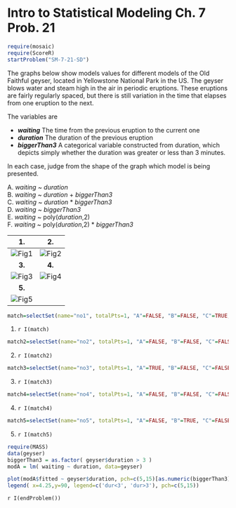Intro to Statistical Modeling Ch. 7 Prob. 21
========================================================
```r
require(mosaic)
require(ScoreR)
startProblem("SM-7-21-SD")
```

The graphs below show models values for different models of the Old Faithful geyser, located in Yellowstone National Park in the US.  The geyser blows water and steam high in the air in periodic eruptions.  These eruptions are fairly regularly spaced, but there is still variation in the time that elapses from one eruption to the next.

The variables are

* ***waiting*** The time from the previous eruption to the current one
* ***duration*** The duration of the previous eruption
* ***biggerThan3*** A categorical variable constructed from duration, which depicts simply whether the duration was greater or less than 3 minutes.


In each case, judge from the shape of the graph which model is being presented.

A. *waiting* ~ *duration*     
B. *waiting* ~ *duration* + *biggerThan3*    
C. *waiting* ~ *duration* * *biggerThan3*      
D. *waiting* ~ *biggerThan3*      
E. *waiting* ~ poly(*duration*,2)       
F. *waiting* ~ poly(*duration*,2) * *biggerThan3*      

1. | 2.
|:-----:|:-----:|
![Fig1](graph-AC134-1.png) | ![Fig2](graph-AC134-4.png)
**3.** | **4.**
![Fig3](graph-AC134-3.png) | ![Fig4](graph-AC134-5.png)
**5.** | |
![Fig5](graph-AC134-2.png) | |



```r
match=selectSet(name="no1", totalPts=1, "A"=FALSE, "B"=FALSE, "C"=TRUE, "D"=FALSE, "E"=FALSE, "F"=FALSE)
```
1. `r I(match)`

```r
match2=selectSet(name="no2", totalPts=1, "A"=FALSE, "B"=FALSE, "C"=FALSE, "D"=TRUE, "E"=FALSE, "F"=FALSE)
```
2. `r I(match2)`

```r
match3=selectSet(name="no3", totalPts=1, "A"=TRUE, "B"=FALSE, "C"=FALSE, "D"=FALSE, "E"=FALSE, "F"=FALSE)
```
3. `r I(match3)`

```r
match4=selectSet(name="no4", totalPts=1, "A"=FALSE, "B"=FALSE, "C"=FALSE, "D"=FALSE, "E"=TRUE, "F"=FALSE)
```
4. `r I(match4)`

```r
match5=selectSet(name="no5", totalPts=1, "A"=FALSE, "B"=TRUE, "C"=FALSE, "D"=FALSE, "E"=FALSE, "F"=FALSE)
```
5. `r I(match5)`

<aside>
```r
require(MASS)
data(geyser)
biggerThan3 = as.factor( geyser$duration > 3 )
modA = lm( waiting ~ duration, data=geyser)

plot(modA$fitted ~ geyser$duration, pch=c(5,15)[as.numeric(biggerThan3)],xlab='Duration', ylab='Waiting Time')
legend( x=4.25,y=90, legend=c('dur<3', 'dur>3'), pch=c(5,15))
```

<!-- # foo = plot.model(waiting ~ duration*biggerThan3, data=geyser,group.var=biggerThan3, xvar=duration, main='')
# foo = plot.model(waiting ~ duration+biggerThan3, data=geyser,group.var=biggerThan3, xvar=duration, main='') -->
</aside>

`r I(endProblem())`
